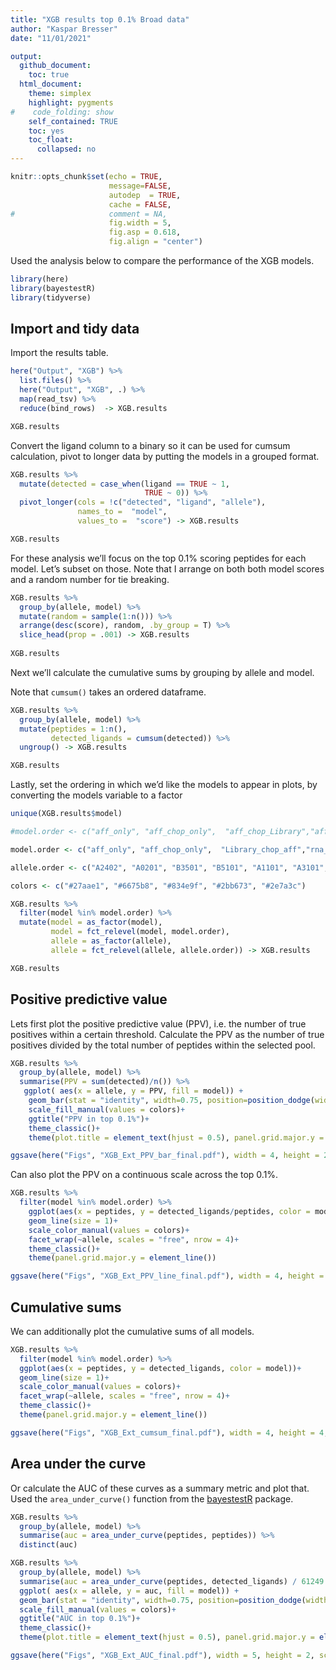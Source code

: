 ```yaml
---
title: "XGB results top 0.1% Broad data"
author: "Kaspar Bresser"
date: "11/01/2021"

output: 
  github_document:
    toc: true
  html_document: 
    theme: simplex
    highlight: pygments
#    code_folding: show
    self_contained: TRUE
    toc: yes
    toc_float:
      collapsed: no
---
```




```r
knitr::opts_chunk$set(echo = TRUE,
                      message=FALSE,
                      autodep  = TRUE,
                      cache = FALSE,
#                     comment = NA,
                      fig.width = 5,
                      fig.asp = 0.618,
                      fig.align = "center")
```

Used the analysis below to compare the performance of the XGB models.

```r
library(here)
library(bayestestR)
library(tidyverse)
```

## Import and tidy data

Import the results table.

```r
here("Output", "XGB") %>% 
  list.files() %>% 
  here("Output", "XGB", .) %>% 
  map(read_tsv) %>% 
  reduce(bind_rows)  -> XGB.results

XGB.results
```

Convert the ligand column to a binary so it can be used for cumsum calculation, pivot to longer data by putting the models in a grouped format.

```r
XGB.results %>% 
  mutate(detected = case_when(ligand == TRUE ~ 1,
                              TRUE ~ 0)) %>% 
  pivot_longer(cols = !c("detected", "ligand", "allele"), 
               names_to =  "model", 
               values_to =  "score") -> XGB.results

XGB.results
```


For these analysis we'll focus on the top 0.1% scoring peptides for each model. Let's subset on those. Note that I arrange on both both model scores and a random number for tie breaking.

```r
XGB.results %>% 
  group_by(allele, model) %>% 
  mutate(random = sample(1:n())) %>% 
  arrange(desc(score), random, .by_group = T) %>% 
  slice_head(prop = .001) -> XGB.results
 
XGB.results
```


Next we'll calculate the cumulative sums by grouping by allele and model. 

Note that `cumsum()` takes an ordered dataframe. 

```r
XGB.results %>% 
  group_by(allele, model) %>%
  mutate(peptides = 1:n(), 
         detected_ligands = cumsum(detected)) %>% 
  ungroup() -> XGB.results

XGB.results
```


Lastly, set the ordering in which we'd like the models to appear in plots, by converting the models variable to a factor

```r
unique(XGB.results$model)

#model.order <- c("aff_only", "aff_chop_only",  "aff_chop_Library","aff_chop_rna",  "aff_chop_Library_rna")

model.order <- c("aff_only", "aff_chop_only",  "Library_chop_aff","rna_aff_chop",  "Library_rna_chop_aff")

allele.order <- c("A2402", "A0201", "B3501", "B5101", "A1101", "A3101", "B4001", "B0702")

colors <- c("#27aae1", "#6675b8", "#834e9f", "#2bb673", "#2e7a3c")

XGB.results %>% 
  filter(model %in% model.order) %>% 
  mutate(model = as_factor(model),
         model = fct_relevel(model, model.order),
         allele = as_factor(allele),
         allele = fct_relevel(allele, allele.order)) -> XGB.results

XGB.results
```


## Positive predictive value

Lets first plot the positive predictive value (PPV), i.e. the number of true positives within a certain threshold. Calculate the PPV as the number of true positives divided by the total number of peptides within the selected pool.

```r
XGB.results %>%  
  group_by(allele, model) %>% 
  summarise(PPV = sum(detected)/n()) %>% 
   ggplot( aes(x = allele, y = PPV, fill = model)) +
    geom_bar(stat = "identity", width=0.75, position=position_dodge(width=0.85), color = "black")+
    scale_fill_manual(values = colors)+
    ggtitle("PPV in top 0.1%")+
    theme_classic()+
    theme(plot.title = element_text(hjust = 0.5), panel.grid.major.y = element_line())

ggsave(here("Figs", "XGB_Ext_PPV_bar_final.pdf"), width = 4, height = 2, scale = 2)
```

Can also plot the PPV on a continuous scale across the top 0.1%. 

```r
XGB.results %>% 
  filter(model %in% model.order) %>% 
    ggplot(aes(x = peptides, y = detected_ligands/peptides, color = model))+
    geom_line(size = 1)+
    scale_color_manual(values = colors)+
    facet_wrap(~allele, scales = "free", nrow = 4)+
    theme_classic()+
    theme(panel.grid.major.y = element_line())

ggsave(here("Figs", "XGB_Ext_PPV_line_final.pdf"), width = 4, height = 4, scale = 2)
```

## Cumulative sums

We can additionally plot the cumulative sums of all models.

```r
XGB.results %>% 
  filter(model %in% model.order) %>% 
  ggplot(aes(x = peptides, y = detected_ligands, color = model))+
  geom_line(size = 1)+
  scale_color_manual(values = colors)+
  facet_wrap(~allele, scales = "free", nrow = 4)+
  theme_classic()+
  theme(panel.grid.major.y = element_line())

ggsave(here("Figs", "XGB_Ext_cumsum_final.pdf"), width = 4, height = 4, scale = 2)
```

## Area under the curve

Or calculate the AUC of these curves as a summary metric and plot that. Used the `area_under_curve()` function from the [bayestestR](https://easystats.github.io/bayestestR/index.html) package. 

```r
XGB.results %>% 
  group_by(allele, model) %>% 
  summarise(auc = area_under_curve(peptides, peptides)) %>% 
  distinct(auc)

XGB.results %>% 
  group_by(allele, model) %>% 
  summarise(auc = area_under_curve(peptides, detected_ligands) / 61249.5) %>% 
  ggplot( aes(x = allele, y = auc, fill = model)) +
  geom_bar(stat = "identity", width=0.75, position=position_dodge(width=0.85), color = "black")+
  scale_fill_manual(values = colors)+
  ggtitle("AUC in top 0.1%")+
  theme_classic()+
  theme(plot.title = element_text(hjust = 0.5), panel.grid.major.y = element_line())

ggsave(here("Figs", "XGB_Ext_AUC_final.pdf"), width = 5, height = 2, scale = 2)
```
